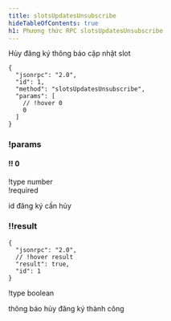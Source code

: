 ```yaml
---
title: slotsUpdatesUnsubscribe
hideTableOfContents: true
h1: Phương thức RPC slotsUpdatesUnsubscribe
---
```


Hủy đăng ký thông báo cập nhật slot

<APIMethod>

```jsonc !!request
{
  "jsonrpc": "2.0",
  "id": 1,
  "method": "slotsUpdatesUnsubscribe",
  "params": [
    // !hover 0
    0
  ]
}
```

### !params

#### !! 0

!type number  
!required

id đăng ký cần hủy

### !!result

```jsonc !response
{
  "jsonrpc": "2.0",
  // !hover result
  "result": true,
  "id": 1
}
```

!type boolean

thông báo hủy đăng ký thành công

</APIMethod>
